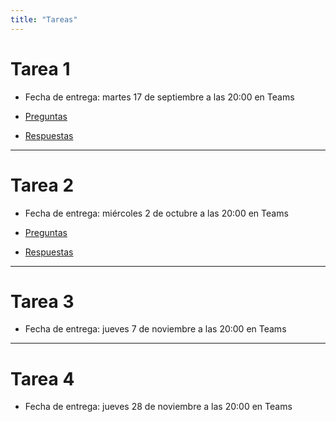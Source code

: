 ```yaml
---
title: "Tareas"
---
```


# Tarea 1

- Fecha de entrega: martes 17 de septiembre a las 20:00 en Teams

- [Preguntas](./tarea-1.qmd)

- [Respuestas](./tarea-1-respuestas.qmd)

---

# Tarea 2

- Fecha de entrega: miércoles 2 de octubre a las 20:00 en Teams

- [Preguntas](./tarea-2.qmd)

- [Respuestas](./tarea-2-respuestas.qmd)

---

# Tarea 3

- Fecha de entrega: jueves 7 de noviembre a las 20:00 en Teams

---

# Tarea 4

- Fecha de entrega: jueves 28 de noviembre a las 20:00 en Teams

